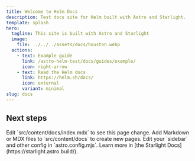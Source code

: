 ```yaml
---
title: Welcome to Helm Docs
description: Test docs site for Helm built with Astro and Starlight.
template: splash
hero:
  tagline: This site is built with Astro and Starlight
  image:
    file: ../../../assets/docs/houston.webp
  actions:
    - text: Example guide
      link: /astro-helm-test/docs/guides/example/
      icon: right-arrow
    - text: Read the Helm docs
      link: https://helm.sh/docs/
      icon: external
      variant: minimal
slug: docs
---
```



## Next steps

<CardGrid stagger>
  <Card title="Update content" icon="pencil">
    Edit `src/content/docs/index.mdx` to see this page change.
  </Card>

  <Card title="Add new content" icon="add-document">
    Add Markdown or MDX files to `src/content/docs` to create new pages.
  </Card>

  <Card title="Configure your site" icon="setting">
    Edit your `sidebar` and other config in `astro.config.mjs`.
  </Card>

  <Card title="Read the docs" icon="open-book">
    Learn more in [the Starlight Docs](https://starlight.astro.build/).
  </Card>
</CardGrid>
